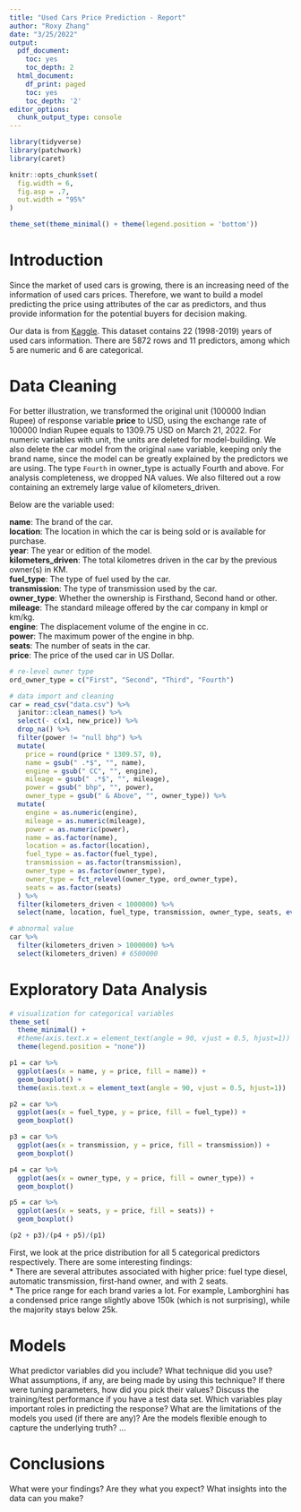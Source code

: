 ```yaml
---
title: "Used Cars Price Prediction - Report"
author: "Roxy Zhang"
date: "3/25/2022"
output:
  pdf_document:
    toc: yes
    toc_depth: 2
  html_document:
    df_print: paged
    toc: yes
    toc_depth: '2'
editor_options: 
  chunk_output_type: console
---
```


\newpage

```r
library(tidyverse)
library(patchwork)
library(caret)

knitr::opts_chunk$set(
  fig.width = 6,
  fig.asp = .7,
  out.width = "95%"
)

theme_set(theme_minimal() + theme(legend.position = 'bottom'))
```


# Introduction

Since the market of used cars is growing, there is an increasing need of the information of used cars prices. Therefore, we want to build a model predicting the price using attributes of the car as predictors, and thus provide information for the potential buyers for decision making.  

Our data is from [Kaggle](https://www.kaggle.com/code/kuanghiu/used-cars-price-prediction). This dataset contains 22 (1998-2019) years of used cars information. There are 5872 rows and 11 predictors, among which 5 are numeric and 6 are categorical.  


# Data Cleaning

For better illustration, we transformed the original unit (100000 Indian Rupee) of response variable **price** to USD, using the exchange rate of 100000 Indian Rupee equals to 1309.75 USD on March 21, 2022. For numeric variables with unit, the units are deleted for model-building. We also delete the car model from the original `name` variable, keeping only the brand name, since the model can be greatly explained by the predictors we are using. The type `Fourth` in owner_type is actually Fourth and above. For analysis completeness, we dropped NA values. We also filtered out a row containing an extremely large value of kilometers_driven.  


Below are the variable used:

**name**: The brand of the car.  
**location**: The location in which the car is being sold or is available for purchase.  
**year**: The year or edition of the model.  
**kilometers_driven**: The total kilometres driven in the car by the previous owner(s) in KM.  
**fuel_type**: The type of fuel used by the car.  
**transmission**: The type of transmission used by the car.  
**owner_type**: Whether the ownership is Firsthand, Second hand or other.  
**mileage**: The standard mileage offered by the car company in kmpl or km/kg.  
**engine**: The displacement volume of the engine in cc.  
**power**: The maximum power of the engine in bhp.  
**seats**: The number of seats in the car.  
**price**: The price of the used car in US Dollar. 

```r
# re-level owner type
ord_owner_type = c("First", "Second", "Third", "Fourth")

# data import and cleaning
car = read_csv("data.csv") %>% 
  janitor::clean_names() %>% 
  select(- c(x1, new_price)) %>% 
  drop_na() %>% 
  filter(power != "null bhp") %>% 
  mutate(
    price = round(price * 1309.57, 0),
    name = gsub(" .*$", "", name),
    engine = gsub(" CC", "", engine),
    mileage = gsub(" .*$", "", mileage),
    power = gsub(" bhp", "", power),
    owner_type = gsub(" & Above", "", owner_type)) %>% 
  mutate(
    engine = as.numeric(engine),
    mileage = as.numeric(mileage),
    power = as.numeric(power),
    name = as.factor(name),
    location = as.factor(location),
    fuel_type = as.factor(fuel_type),
    transmission = as.factor(transmission),
    owner_type = as.factor(owner_type),
    owner_type = fct_relevel(owner_type, ord_owner_type),
    seats = as.factor(seats)
  ) %>% 
  filter(kilometers_driven < 1000000) %>% 
  select(name, location, fuel_type, transmission, owner_type, seats, everything())

# abnormal value
car %>% 
  filter(kilometers_driven > 1000000) %>% 
  select(kilometers_driven) # 6500000
```


# Exploratory Data Analysis

```r
# visualization for categorical variables
theme_set(
  theme_minimal() +
  #theme(axis.text.x = element_text(angle = 90, vjust = 0.5, hjust=1)) + 
  theme(legend.position = "none"))

p1 = car %>% 
  ggplot(aes(x = name, y = price, fill = name)) +
  geom_boxplot() +
  theme(axis.text.x = element_text(angle = 90, vjust = 0.5, hjust=1))

p2 = car %>% 
  ggplot(aes(x = fuel_type, y = price, fill = fuel_type)) +
  geom_boxplot()

p3 = car %>% 
  ggplot(aes(x = transmission, y = price, fill = transmission)) +
  geom_boxplot()

p4 = car %>% 
  ggplot(aes(x = owner_type, y = price, fill = owner_type)) +
  geom_boxplot()

p5 = car %>% 
  ggplot(aes(x = seats, y = price, fill = seats)) +
  geom_boxplot()

(p2 + p3)/(p4 + p5)/(p1)
```

First, we look at the price distribution for all 5 categorical predictors respectively. There are some interesting findings:  
* There are several attributes associated with higher price: fuel type diesel, automatic transmission, first-hand owner, and with 2 seats.  
* The price range for each brand varies a lot. For example, Lamborghini has a condensed price range slightly above 150k (which is not surprising), while the majority stays below 25k. 


# Models

What predictor variables did you include?
What technique did you use? What assumptions, if any, are being made by using this technique?
If there were tuning parameters, how did you pick their values?
Discuss the training/test performance if you have a test data set.
Which variables play important roles in predicting the response?
What are the limitations of the models you used (if there are any)? Are the models flexible enough to capture the underlying truth?
...
 

# Conclusions

What were your findings? Are they what you expect? What insights into the data can you make?
